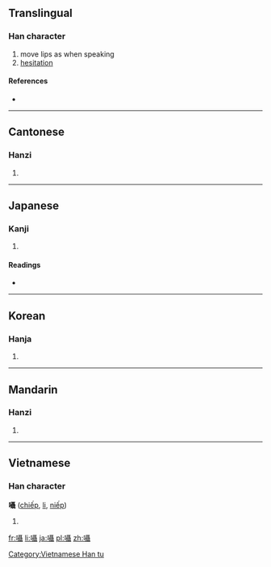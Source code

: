 {{also|嗫}}
==Translingual==

===Han character===
{{Han char|rn=30|rad=口|as=18|sn=21|four=6104<sub>1</sub>|canj=口尸十十 (RSJJ)|ids=⿰[[口]][[聶]]}}

# move lips as when speaking
# [[hesitation]]

====References====
* {{Han ref|kx=0214.310|dkj=04615|dj=0437.180|hdz=10705.120|uh=56C1|ud=22209|bh=C4D9|bd=50393}}

----

==Cantonese==

===Hanzi===
{{yue-hanzi|jyut=|y=jip6|sim=嗫}}

# {{defn|lang=yue|sort=口18}}

----

==Japanese==

===Kanji===
{{ja-kanji|grade=uc|rs=口18}}

# {{defn|lang=ja|sort=口18}}

====Readings====
* {{ja-readings|on=[[しょう]] (shō)|kun=[[ささやく]] (sasayaku)}}

----

==Korean==

===Hanja===
{{ko-hanja|hangeul=[[섭]], [[엽]]|rv=seop, yeop|mr=sŏp, yŏp}}

# {{defn|lang=ko|sort=口18}}

----

==Mandarin==

===Hanzi===
{{cmn-hanzi|sim=嗫|pin=[[niè]] ([[nie4]])|wg=nieh<sup>4</sup>}}

# {{defn|lang=cmn|sort=口18}}

----

==Vietnamese==

===Han character===
'''囁''' ([[chiếp]], [[li]], [[niếp]])

# {{defn|vi}}

[[Category:Vietnamese Han tu]]

[[fr:囁]]
[[li:囁]]
[[ja:囁]]
[[pl:囁]]
[[zh:囁]]